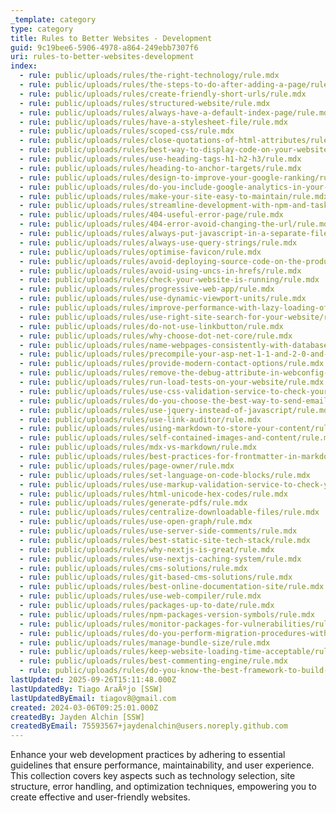 ```yaml
---
_template: category
type: category
title: Rules to Better Websites - Development
guid: 9c19bee6-5906-4978-a864-249ebb7307f6
uri: rules-to-better-websites-development
index:
  - rule: public/uploads/rules/the-right-technology/rule.mdx
  - rule: public/uploads/rules/the-steps-to-do-after-adding-a-page/rule.mdx
  - rule: public/uploads/rules/create-friendly-short-urls/rule.mdx
  - rule: public/uploads/rules/structured-website/rule.mdx
  - rule: public/uploads/rules/always-have-a-default-index-page/rule.mdx
  - rule: public/uploads/rules/have-a-stylesheet-file/rule.mdx
  - rule: public/uploads/rules/scoped-css/rule.mdx
  - rule: public/uploads/rules/close-quotations-of-html-attributes/rule.mdx
  - rule: public/uploads/rules/best-way-to-display-code-on-your-website/rule.mdx
  - rule: public/uploads/rules/use-heading-tags-h1-h2-h3/rule.mdx
  - rule: public/uploads/rules/heading-to-anchor-targets/rule.mdx
  - rule: public/uploads/rules/design-to-improve-your-google-ranking/rule.mdx
  - rule: public/uploads/rules/do-you-include-google-analytics-in-your-website/rule.mdx
  - rule: public/uploads/rules/make-your-site-easy-to-maintain/rule.mdx
  - rule: public/uploads/rules/streamline-development-with-npm-and-task-runners/rule.mdx
  - rule: public/uploads/rules/404-useful-error-page/rule.mdx
  - rule: public/uploads/rules/404-error-avoid-changing-the-url/rule.mdx
  - rule: public/uploads/rules/always-put-javascript-in-a-separate-file/rule.mdx
  - rule: public/uploads/rules/always-use-query-strings/rule.mdx
  - rule: public/uploads/rules/optimise-favicon/rule.mdx
  - rule: public/uploads/rules/avoid-deploying-source-code-on-the-production-server/rule.mdx
  - rule: public/uploads/rules/avoid-using-uncs-in-hrefs/rule.mdx
  - rule: public/uploads/rules/check-your-website-is-running/rule.mdx
  - rule: public/uploads/rules/progressive-web-app/rule.mdx
  - rule: public/uploads/rules/use-dynamic-viewport-units/rule.mdx
  - rule: public/uploads/rules/improve-performance-with-lazy-loading-of-media-assets/rule.mdx
  - rule: public/uploads/rules/use-right-site-search-for-your-website/rule.mdx
  - rule: public/uploads/rules/do-not-use-linkbutton/rule.mdx
  - rule: public/uploads/rules/why-choose-dot-net-core/rule.mdx
  - rule: public/uploads/rules/name-webpages-consistently-with-database-tables/rule.mdx
  - rule: public/uploads/rules/precompile-your-asp-net-1-1-and-2-0-and-later-sites/rule.mdx
  - rule: public/uploads/rules/provide-modern-contact-options/rule.mdx
  - rule: public/uploads/rules/remove-the-debug-attribute-in-webconfig-compilation-element/rule.mdx
  - rule: public/uploads/rules/run-load-tests-on-your-website/rule.mdx
  - rule: public/uploads/rules/use-css-validation-service-to-check-your-css-file/rule.mdx
  - rule: public/uploads/rules/do-you-choose-the-best-way-to-send-emails-for-application/rule.mdx
  - rule: public/uploads/rules/use-jquery-instead-of-javascript/rule.mdx
  - rule: public/uploads/rules/use-link-auditor/rule.mdx
  - rule: public/uploads/rules/using-markdown-to-store-your-content/rule.mdx
  - rule: public/uploads/rules/self-contained-images-and-content/rule.mdx
  - rule: public/uploads/rules/mdx-vs-markdown/rule.mdx
  - rule: public/uploads/rules/best-practices-for-frontmatter-in-markdown/rule.mdx
  - rule: public/uploads/rules/page-owner/rule.mdx
  - rule: public/uploads/rules/set-language-on-code-blocks/rule.mdx
  - rule: public/uploads/rules/use-markup-validation-service-to-check-your-html-code/rule.mdx
  - rule: public/uploads/rules/html-unicode-hex-codes/rule.mdx
  - rule: public/uploads/rules/generate-pdfs/rule.mdx
  - rule: public/uploads/rules/centralize-downloadable-files/rule.mdx
  - rule: public/uploads/rules/use-open-graph/rule.mdx
  - rule: public/uploads/rules/use-server-side-comments/rule.mdx
  - rule: public/uploads/rules/best-static-site-tech-stack/rule.mdx
  - rule: public/uploads/rules/why-nextjs-is-great/rule.mdx
  - rule: public/uploads/rules/use-nextjs-caching-system/rule.mdx
  - rule: public/uploads/rules/cms-solutions/rule.mdx
  - rule: public/uploads/rules/git-based-cms-solutions/rule.mdx
  - rule: public/uploads/rules/best-online-documentation-site/rule.mdx
  - rule: public/uploads/rules/use-web-compiler/rule.mdx
  - rule: public/uploads/rules/packages-up-to-date/rule.mdx
  - rule: public/uploads/rules/npm-packages-version-symbols/rule.mdx
  - rule: public/uploads/rules/monitor-packages-for-vulnerabilities/rule.mdx
  - rule: public/uploads/rules/do-you-perform-migration-procedures-with-an-approved-plan/rule.mdx
  - rule: public/uploads/rules/manage-bundle-size/rule.mdx
  - rule: public/uploads/rules/keep-website-loading-time-acceptable/rule.mdx
  - rule: public/uploads/rules/best-commenting-engine/rule.mdx
  - rule: public/uploads/rules/do-you-know-the-best-framework-to-build-an-admin-interface/rule.mdx
lastUpdated: 2025-09-26T15:11:48.000Z
lastUpdatedBy: Tiago AraÃºjo [SSW]
lastUpdatedByEmail: tiagov8@gmail.com
created: 2024-03-06T09:25:01.000Z
createdBy: Jayden Alchin [SSW]
createdByEmail: 75593567+jaydenalchin@users.noreply.github.com
---
```


Enhance your web development practices by adhering to essential guidelines that ensure performance, maintainability, and user experience. This collection covers key aspects such as technology selection, site structure, error handling, and optimization techniques, empowering you to create effective and user-friendly websites.
